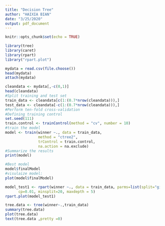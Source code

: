 ---
title: "Decision Tree"
author: "HAIXIA BIAN"
date: "3/25/2020"
output: pdf_document
---

```{r setup, include=FALSE}
knitr::opts_chunk$set(echo = TRUE)
```

```{r}
library(tree)
library(caret)
library(rpart)
library("rpart.plot")
```

```{r}
mydata = read.csv(file.choose())
head(mydata)
attach(mydata)
```

```{r}
cleandata <- mydata[,-c(0,1)]
head(cleandata)
#Split training and test set
train_data <- cleandata[c(1:(0.7*nrow(cleandata))),]
test_data <- cleandata[-c(1:(0.7*nrow(cleandata))),]
#Perform ten-fold cross-validation
#Defining training control
set.seed(111)
train.control <- trainControl(method = "cv", number = 10)
#train the model
model <- train(winner ~., data = train_data,
               method = "ctree2",
               trControl = train.control,
               na.action = na.exclude)
#Summarize the results
print(model)
```
```{r}
#Best model 
model$finalModel
#visulaize model:
plot(model$finalModel)

```
```{r}
model_test1 <- rpart(winner ~., data = train_data, parms=list(split="gini"),
      cp=0.01, minsplit=20, maxdepth = 5)
rpart.plot(model_test1)

```

```{r}
tree.data <- tree(winner~.,train_data)
summary(tree.data)
plot(tree.data)
text(tree.data ,pretty =0)
```



